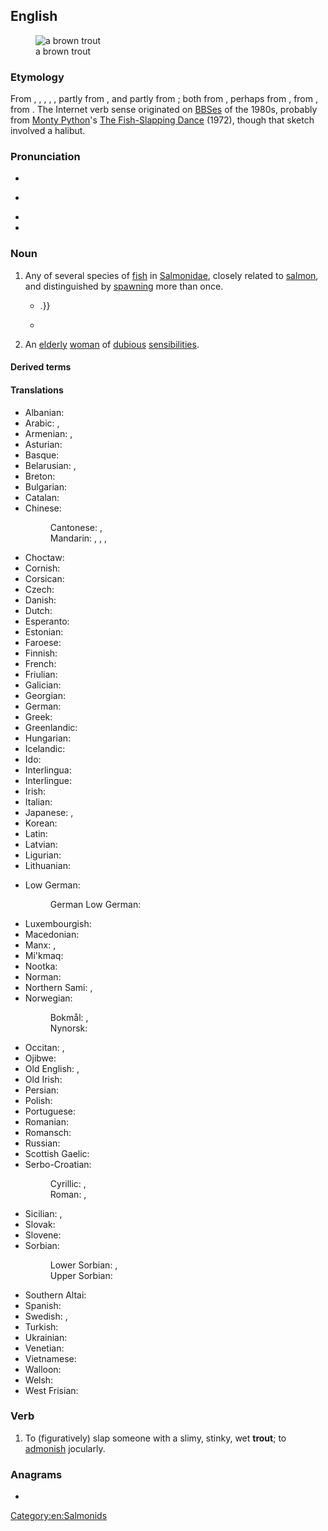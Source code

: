 {{also|Trout}}
==English==
[[Image:Bachforelle Zeichnung.jpg|thumb|a brown trout]]

===Etymology===
From {{inh|en|enm|troute}}, {{m|enm|troughte}}, {{m|enm|trught}}, {{m|enm|trouȝt}}, {{m|enm|trouhte}}, partly from {{inh|en|ang|truht|t=trout}}, and partly from {{der|en|fro|truite}}; both from {{der|en|LL.|tructa}}, perhaps from {{der|en|grc|τρώκτης||nibbler}}, from {{m|grc|τρώγω||I gnaw}}, from {{der|en|ine-pro|*tere-||to rub, to turn}}. The Internet verb sense originated on [[BBS]]es of the 1980s, probably from [[w:Monty Python|Monty Python]]'s [[w:The Fish-Slapping Dance|The Fish-Slapping Dance]] (1972), though that sketch involved a halibut.

===Pronunciation===
* {{IPA|/tɹaʊt/|lang=en}}
* {{a|Canada}} {{IPA|/tɹʌʊt/|lang=en}}
* {{audio|en-us-trout.ogg|Audio (US)|lang=en}}
* {{rhymes|aʊt|lang=en}}

===Noun===
{{wikipedia}}
{{en-noun|~|trout|trouts}}

# Any of several species of [[fish]] in [[Salmonidae]], closely related to [[salmon]], and distinguished by [[spawn]]ing more than once.
#: {{ux|en|Many anglers consider '''trout''' to be the archetypical quarry.}}
#* {{quote-book|lang=en|year=1898|author={{w|Winston Churchill (novelist)|Winston Churchill}}
|title={{w|The Celebrity}}|chapter=8
|passage=Now we plunged into a deep shade with the boughs lacing each other overhead, and crossed dainty, rustic bridges over the cold '''trout'''-streams, the boards giving back the clatter of our horses' feet:{{...}}.}}
#* {{quote-book|lang=en|year=1922|author={{w|Michael Arlen}}|title=“Piracy”: A Romantic Chronicle of These Days|chapter=3/19/2|url=http://openlibrary.org/works/OL1519647W
|passage=“This morning,” he said, “We will fish, Turner. We will cast for '''trout''' so that we may catch grayling.”}}
# {{lb|en|British|pejorative}} An [[elderly]] [[woman]] of [[dubious]] [[sensibilities]].
#: {{ux|en|Look, you silly old '''trout''', you can't keep bringing home cats! You can't afford the ones you have!}}

====Derived terms====
{{der2|en|title=Terms derived from ''trout''
|[[Biwa trout]] ({{taxlink|Oncorhynchus rhodurus|species|ver=190104}})
|[[brown trout]] (''{{ll|mul|Salmo trutta}}'')
|[[rainbow trout]] (''{{ll|mul|Oncorhynchus mykiss}}'')
|[[salmon trout]] (''{{ll|mul|Salmo gairdneri}}'')
|[[sea trout]] ({{taxlink|Salmo trutta morpha trutta|morph|ver=161006}})
|[[Sevan trout]] (''{{ll|mul|Salmo ischchan}}'')
|Trout River
}}

====Translations====
{{trans-top|fish}}
* Albanian: {{t+|sq|troftë|f}}
* Arabic: {{t|ar|تَرُوتَة|f}}, {{t|ar|أُطْرُوط|m}}
* Armenian: {{t+|hy|կարմրախայտ}}, {{qualifier|Sevan trout}} {{t+|hy|իշխան}}
* Asturian: {{t|ast|trucha|f}}
* Basque: {{t|eu|amuarrain}}
* Belarusian: {{t|be|стро́нга|f}}, {{t|be|фарэ́ль|f}}
* Breton: {{t|br|dluzh|m}}
* Bulgarian: {{t+|bg|пъстърва|f}}
* Catalan: {{t+|ca|truita|f}}
* Chinese:
*: Cantonese: {{t|yue|鱒魚|sc=Hani}}, {{t|yue|鳟鱼|tr=zyun1 jyu4-2|sc=Hani}}
*: Mandarin: {{t+|cmn|尊魚|sc=Hani}}, {{t+|cmn|尊鱼|tr=zūnyú|sc=Hani}}, {{t+|cmn|鱒魚|sc=Hani}}, {{t+|cmn|鳟鱼|tr=zūnyú|sc=Hani}}
* Choctaw: {{t|cho|sakli}}
* Cornish: {{t|kw|truth|m}}
* Corsican: {{t|co|trùita}}
* Czech: {{t+|cs|pstruh|m}}
* Danish: {{t+|da|ørred|c}}
* Dutch: {{t+|nl|forel|m}}
* Esperanto: {{t|eo|truto}}
* Estonian: {{t|et|forell}}
* Faroese: {{t|fo|eyriði|m}}
* Finnish: {{t+|fi|taimen}}
* French: {{t+|fr|truite|f}}
* Friulian: {{t|fur|trute|f}}
* Galician: {{t+|gl|troita|f}}
* Georgian: {{t|ka|კალმახი}}
* German: {{t+|de|Forelle|f}}
* Greek: {{t+|el|πέστροφα|f}}
* Greenlandic: {{t|kl|eqaluk}}
* Hungarian: {{t+|hu|pisztráng}}
* Icelandic: {{t|is|silungur|m}}
* Ido: {{t+|io|truto}}
* Interlingua: {{t|ia|tructa}}
* Interlingue: {{t|ie|trute}}
* Irish: {{t|ga|breac|m}}
* Italian: {{t+|it|trota|f}}
* Japanese: {{t+|ja|鱒|tr=ます, masu|sc=Jpan}}, {{t+|ja|マス|tr=masu|sc=Jpan}}
* Korean: {{t|ko|송어}}
* Latin: {{t|la|tructa|f}}
* Latvian: {{t|lv|forele|f}}
* Ligurian: {{t|lij|trûta|f}}
* Lithuanian: {{t|lt|upėtakis|m}}
{{trans-mid}}
* Low German:
*: German Low German: {{t|nds-de|forell}}
* Luxembourgish: {{t|lb|Frell|f}}
* Macedonian: {{t|mk|пастрмка|f|tr=pástrmka}}
* Manx: {{t|gv|brack|m}}, {{t|gv|breck|m}}
* Mi'kmaq: {{t|mic|atoqwa'su|an}}
* Nootka: {{t|nuk|t̕aatwin}}
* Norman: {{t|nrf|truite|f}}
* Northern Sami: {{t|se|dápmot}}, {{t|se|guovžur}}
* Norwegian:
*: Bokmål: {{t+|nb|ørret|m}}, {{t+|nb|aure|m}}
*: Nynorsk: {{t+|nn|aure|m}}
* Occitan: {{t+|oc|troita|f}}, {{t+|oc|trocha|f}}
* Ojibwe: {{t|oj|namegos}}
* Old English: {{t|ang|sceota|m|alt=sceōta}}, {{t|ang|forn|f}}
* Old Irish: {{t|sga|brecc|m}}
* Persian: {{t+|fa|قزل‌آلا|tr=qezel-âlâ|sc=fa-Arab}}
* Polish: {{t+|pl|pstrąg|m}}
* Portuguese: {{t+|pt|truta|f}}
* Romanian: {{t+|ro|păstrăv|m}}
* Romansch: {{t|rm|litgiva|f}}
* Russian: {{t+|ru|форе́ль|f|tr=forɛ́lʹ}}
* Scottish Gaelic: {{t|gd|breac|m}}
* Serbo-Croatian:
*: Cyrillic: {{t|sh|пастрва|f}}, {{t|sh|пастрмка|f}}
*: Roman: {{t+|sh|pastrva|f}}, {{t+|sh|pastrmka|f}}
* Sicilian: {{t|scn|trota|f}}, {{t|scn|trotta|f}}
* Slovak: {{t+|sk|pstruh|m}}
* Slovene: {{t+|sl|postrv|f}}
* Sorbian:
*: Lower Sorbian: {{t|dsb|forela|f}}, {{t|dsb|pstruga|f}} {{qualifier|literary}}
*: Upper Sorbian: {{t|hsb|pstruha}}
* Southern Altai: {{t|alt|чараган|tr=çaragan}}
* Spanish: {{t+|es|trucha|f}}
* Swedish: {{t+|sv|forell|c}}, {{t+|sv|öring|c}}
* Turkish: {{t-check|tr|[[ala]][[balık]]}} <!-- was "[[ala]][[balık]]" - assumed sum-of-parts; if an idiom, remove the wikilinks to the individual words. see [[User:Kephir/gadgets/xte#Translation_fixing]] -->
* Ukrainian: {{t|uk|форель|f|tr=forelʹ}}
* Venetian: {{t+|vec|truta|f}}
* Vietnamese: {{t|vi|cá hồi}}
* Walloon: {{t+|wa|trûte|f}}
* Welsh: {{t+|cy|brithyll|m}}
* West Frisian: {{t|fy|forel|c}}
{{trans-bottom}}

===Verb===
{{en-verb}}

# {{lb|en|Internet|_|chat}} To (figuratively) slap someone with a slimy, stinky, wet '''trout'''; to [[admonish]] jocularly.

===Anagrams===
* {{anagrams|en|a=orttu|Routt|Tutor|tutor}}

[[Category:en:Salmonids]]